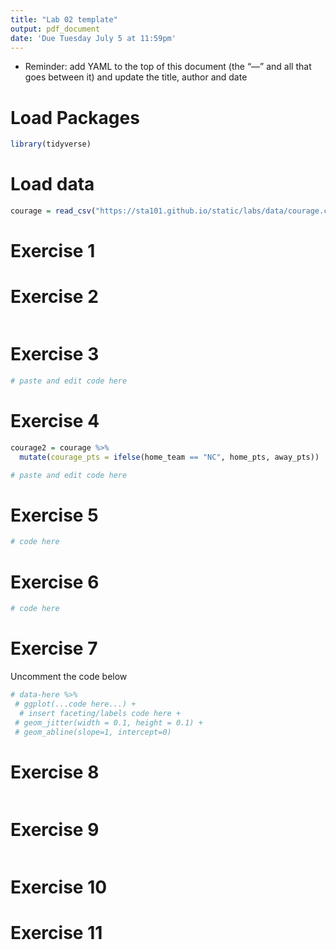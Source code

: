 ```yaml
---
title: "Lab 02 template"
output: pdf_document
date: 'Due Tuesday July 5 at 11:59pm'
---
```


- Reminder: add YAML to the top of this document (the "---" and all that goes between it) and update the title, author and date

# Load Packages

```r
library(tidyverse)
``` 

# Load data

```r
courage = read_csv("https://sta101.github.io/static/labs/data/courage.csv")
```


# Exercise 1


# Exercise 2

```r

```

# Exercise 3

```r
# paste and edit code here
```

# Exercise 4 

```r
courage2 = courage %>%
  mutate(courage_pts = ifelse(home_team == "NC", home_pts, away_pts))

# paste and edit code here
```

# Exercise 5

```r
# code here
```

# Exercise 6

```r
# code here
```


# Exercise 7

Uncomment the code below 

```r
# data-here %>%
 # ggplot(...code here...) + 
  # insert faceting/labels code here +
 # geom_jitter(width = 0.1, height = 0.1) +
 # geom_abline(slope=1, intercept=0)
```


# Exercise 8

```r

```


# Exercise 9

```r

```


# Exercise 10

# Exercise 11